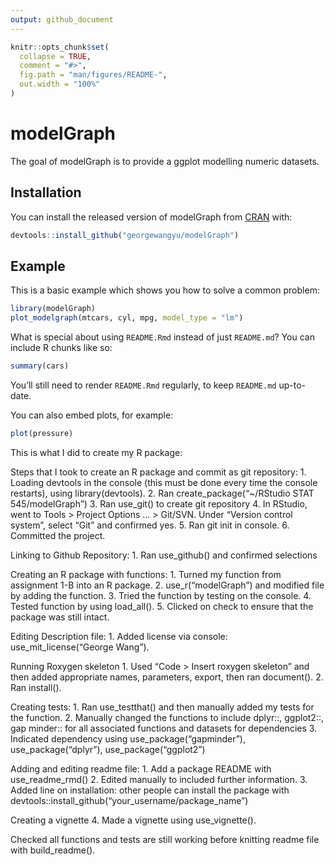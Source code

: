 ```yaml
---
output: github_document
---
```


<!-- README.md is generated from README.Rmd. Please edit that file -->

```r
knitr::opts_chunk$set(
  collapse = TRUE,
  comment = "#>",
  fig.path = "man/figures/README-",
  out.width = "100%"
)
```

# modelGraph

<!-- badges: start -->
<!-- badges: end -->

The goal of modelGraph is to provide a ggplot modelling numeric datasets.

## Installation

You can install the released version of modelGraph from [CRAN](https://CRAN.R-project.org) with:

``` r
devtools::install_github("georgewangyu/modelGraph")
```

## Example

This is a basic example which shows you how to solve a common problem:

```r
library(modelGraph)
plot_modelgraph(mtcars, cyl, mpg, model_type = "lm")
```

What is special about using `README.Rmd` instead of just `README.md`? You can include R chunks like so:

```r
summary(cars)
```

You'll still need to render `README.Rmd` regularly, to keep `README.md` up-to-date.

You can also embed plots, for example:

```r
plot(pressure)
```

This is what I did to create my R package:

Steps that I took to create an R package and commit as git repository:
1. Loading devtools in the console (this must be done every time the console restarts), using library(devtools).
2. Ran create_package(“~/RStudio STAT 545/modelGraph”)
3. Ran use_git() to create git repository
4. In RStudio, went to Tools > Project Options … > Git/SVN. Under “Version control system”, select “Git” and confirmed yes.
5. Ran git init in console.
6. Committed the project.

Linking to Github Repository:
1. Ran use_github() and confirmed selections

Creating an R package with functions:
1. Turned my function from assignment 1-B into an R package.
2. use_r(“modelGraph”) and modified file by adding the function.
3. Tried the function by testing on the console.
4. Tested function by using load_all().
5. Clicked on check to ensure that the package was still intact.

Editing Description file:
1. Added license via console: use_mit_license(“George Wang”).

Running Roxygen skeleton
1. Used “Code > Insert roxygen skeleton” and then added appropriate names, parameters, export, then ran document().
2. Ran install().

Creating tests:
1. Ran use_testthat() and then manually added my tests for the function.
2. Manually changed the functions to include dplyr::, ggplot2::, gap minder:: for all associated functions and datasets for dependencies
3. Indicated dependency using use_package(“gapminder”), use_package(“dplyr”), use_package(“ggplot2”)

Adding and editing readme file:
1. Add a package README with use_readme_rmd()
2. Edited manually to included further information.
3. Added line on installation: other people can install the package with devtools::install_github("your_username/package_name")

Creating a vignette
4. Made a vignette using use_vignette().

Checked all functions and tests are still working before knitting readme file with build_readme().



